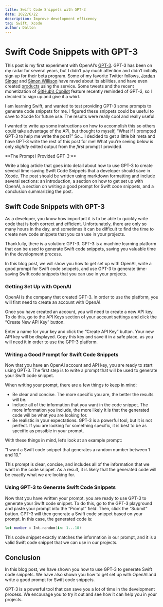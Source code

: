 ```yaml
---
title: Swift Code Snippets with GPT-3
date: 2022/6/22
description: Improve development efficency
tag: Swift, Xcode
author: Dalton
---
```



# Swift Code Snippets with GPT-3

This post is my first experiment with OpenAI’s [GPT-3](https://openai.com/api/). GPT-3 has been on my radar for several years, but I didn’t pay much attention and didn’t initially sign up for their beta program. Some of my favorite Twitter follows, [Jordan Singer]() and [Simon Willison]() have raved about its abilities, and have even created [products]() using the service. Some tweets and the recent monetization of [GitHub’s Copilot](https://github.com/features/copilot/) feature recently reminded of GPT-3, so I decided to sign up and give it a whirl.

I am learning Swift, and wanted to test providing GPT-3 some prompts to generate code snippets for me. I figured these snippets could be useful to save to Xcode for future use. The results were really cool and really useful.

I wanted to write up some instructions on how to accomplish this so others could take advantage of the API, but thought to myself, “What if I prompted GPT-3 to help me write the post?” So... I decided to get a little bit meta and have GPT-3 write the rest of this post for me! What you’re seeing below is only *slightly* edited output from the _first_ prompt I provided.

<Callout emoji="📄">
**The Prompt I Provided GPT-3:**

Write a blog article that goes into detail about how to use GPT-3 to create several time-saving Swift Code Snippets that a developer should save in Xcode. The post should be written using markdown formatting and include several sections: an introduction, a section on how to get set up with OpenAI, a section on writing a good prompt for Swift code snippets, and a conclusion summarizing the post.
</Callout>

## Swift Code Snippets with GPT-3

As a developer, you know how important it is to be able to quickly write code that is both correct and efficient. Unfortunately, there are only so many hours in the day, and sometimes it can be difficult to find the time to create new code snippets that you can use in your projects.

Thankfully, there is a solution: GPT-3. GPT-3 is a machine learning platform that can be used to generate Swift code snippets, saving you valuable time in the development process.

In this blog post, we will show you how to get set up with OpenAI, write a good prompt for Swift code snippets, and use GPT-3 to generate time-saving Swift code snippets that you can use in your projects.

### Getting Set Up with OpenAI

OpenAI is the company that created GPT-3. In order to use the platform, you will first need to create an account with OpenAI.

Once you have created an account, you will need to create a new API key. To do this, go to the API Keys section of your account settings and click the “Create New API Key” button.

Enter a name for your key and click the “Create API Key” button. Your new API key will be displayed. Copy this key and save it in a safe place, as you will need it in order to use the GPT-3 platform.

### Writing a Good Prompt for Swift Code Snippets

Now that you have an OpenAI account and API key, you are ready to start using GPT-3. The first step is to write a prompt that will be used to generate your Swift code snippet.

When writing your prompt, there are a few things to keep in mind:
- Be clear and concise. The more specific you are, the better the results will be.
- Include all of the information that you want in the code snippet. The more information you include, the more likely it is that the generated code will be what you are looking for.
- Be realistic in your expectations. GPT-3 is a powerful tool, but it is not perfect. If you are looking for something specific, it is best to be as specific as possible in your prompt. 

With these things in mind, let’s look at an example prompt:

“I want a Swift code snippet that generates a random number between 1 and 10.”

This prompt is clear, concise, and includes all of the information that we want in the code snippet. As a result, it is likely that the generated code will be exactly what we are looking for.

### Using GPT-3 to Generate Swift Code Snippets

Now that you have written your prompt, you are ready to use GPT-3 to generate your Swift code snippet. To do this, go to the GPT-3 playground and paste your prompt into the “Prompt” field. Then, click the “Submit” button. GPT-3 will then generate a Swift code snippet based on your prompt. In this case, the generated code is:

```swift
let number = Int.random(in: 1...10)
```

This code snippet exactly matches the information in our prompt, and it is a valid Swift code snippet that we can use in our projects.

## Conclusion

In this blog post, we have shown you how to use GPT-3 to generate Swift code snippets. We have also shown you how to get set up with OpenAI and write a good prompt for Swift code snippets.

GPT-3 is a powerful tool that can save you a lot of time in the development process. We encourage you to try it out and see how it can help you in your projects.
